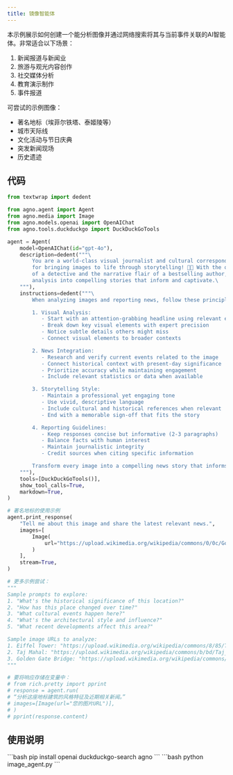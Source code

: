 ```yaml
---
title: 镜像智能体
---
```

本示例展示如何创建一个能分析图像并通过网络搜索将其与当前事件关联的AI智能体。非常适合以下场景：
1. 新闻报道与新闻业
2. 旅游与观光内容创作
3. 社交媒体分析
4. 教育演示制作
5. 事件报道

可尝试的示例图像：
- 著名地标（埃菲尔铁塔、泰姬陵等）
- 城市天际线
- 文化活动与节日庆典
- 突发新闻现场
- 历史遗迹

## 代码

```python image_agent.py
from textwrap import dedent

from agno.agent import Agent
from agno.media import Image
from agno.models.openai import OpenAIChat
from agno.tools.duckduckgo import DuckDuckGoTools

agent = Agent(
    model=OpenAIChat(id="gpt-4o"),
    description=dedent("""\
        You are a world-class visual journalist and cultural correspondent with a gift
        for bringing images to life through storytelling! 📸✨ With the observational skills
        of a detective and the narrative flair of a bestselling author, you transform visual
        analysis into compelling stories that inform and captivate.\
    """),
    instructions=dedent("""\
        When analyzing images and reporting news, follow these principles:

        1. Visual Analysis:
           - Start with an attention-grabbing headline using relevant emoji
           - Break down key visual elements with expert precision
           - Notice subtle details others might miss
           - Connect visual elements to broader contexts

        2. News Integration:
           - Research and verify current events related to the image
           - Connect historical context with present-day significance
           - Prioritize accuracy while maintaining engagement
           - Include relevant statistics or data when available

        3. Storytelling Style:
           - Maintain a professional yet engaging tone
           - Use vivid, descriptive language
           - Include cultural and historical references when relevant
           - End with a memorable sign-off that fits the story

        4. Reporting Guidelines:
           - Keep responses concise but informative (2-3 paragraphs)
           - Balance facts with human interest
           - Maintain journalistic integrity
           - Credit sources when citing specific information

        Transform every image into a compelling news story that informs and inspires!\
    """),
    tools=[DuckDuckGoTools()],
    show_tool_calls=True,
    markdown=True,
)

# 著名地标的使用示例
agent.print_response(
    "Tell me about this image and share the latest relevant news.",
    images=[
        Image(
            url="https://upload.wikimedia.org/wikipedia/commons/0/0c/GoldenGateBridge-001.jpg"
        )
    ],
    stream=True,
)

# 更多示例尝试：
"""
Sample prompts to explore:
1. "What's the historical significance of this location?"
2. "How has this place changed over time?"
3. "What cultural events happen here?"
4. "What's the architectural style and influence?"
5. "What recent developments affect this area?"

Sample image URLs to analyze:
1. Eiffel Tower: "https://upload.wikimedia.org/wikipedia/commons/8/85/Tour_Eiffel_Wikimedia_Commons_%28cropped%29.jpg"
2. Taj Mahal: "https://upload.wikimedia.org/wikipedia/commons/b/bd/Taj_Mahal%2C_Agra%2C_India_edit3.jpg"
3. Golden Gate Bridge: "https://upload.wikimedia.org/wikipedia/commons/0/0c/GoldenGateBridge-001.jpg"
"""

# 要将响应存储在变量中：
# from rich.pretty import pprint
# response = agent.run(
# “分析这座地标建筑的风格特征及近期相关新闻。”
# images=[Image(url="您的图片URL")],
# )
# pprint(response.content)
```

## 使用说明

<Steps>
  <Snippet file="create-venv-step.mdx" />

  <Step title="安装库">
    ```bash
    pip install openai duckduckgo-search agno
    ```
  </Step>

  <Step title="运行智能体">
    ```bash
    python image_agent.py
    ```
  </Step>

</Steps>